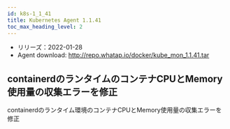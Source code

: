 ```yaml
---
id: k8s-1_1_41
title: Kubernetes Agent 1.1.41
toc_max_heading_level: 2
---
```



-   リリーズ：2022-01-28
-   Agent download: http://repo.whatap.io/docker/kube_mon_1.1.41.tar

## containerdのランタイムのコンテナCPUとMemory使用量の収集エラーを修正

containerdのランタイム環境のコンテナCPUとMemory使用量の収集エラーを修正
